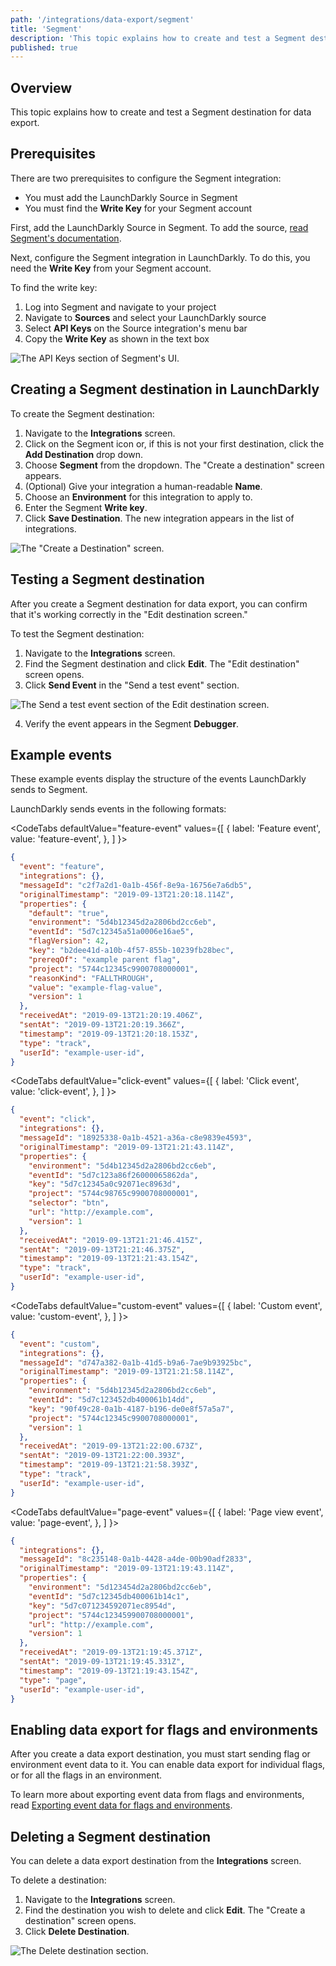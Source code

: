 ```yaml
---
path: '/integrations/data-export/segment'
title: 'Segment'
description: 'This topic explains how to create and test a Segment destination for data export.'
published: true
---
```


## Overview

This topic explains how to create and test a Segment destination for data export.

## Prerequisites

There are two prerequisites to configure the Segment integration:

- You must add the LaunchDarkly Source in Segment
- You must find the **Write Key** for your Segment account

First, add the LaunchDarkly Source in Segment. To add the source, [read Segment's documentation](https://segment.com/docs/sources/cloud-apps/launchdarkly/).

Next, configure the Segment integration in LaunchDarkly. To do this, you need the **Write Key** from your Segment account.

To find the write key:

1. Log into Segment and navigate to your project
2. Navigate to **Sources** and select your LaunchDarkly source
3. Select **API Keys** on the Source integration's menu bar
4. Copy the **Write Key** as shown in the text box

![The API Keys section of Segment's UI.](../../images/integrations-segment-write-key.png) 


## Creating a Segment destination in LaunchDarkly

To create the Segment destination:

1. Navigate to the **Integrations** screen.
2. Click on the Segment icon or, if this is not your first destination, click the **Add Destination** drop down.
3. Choose **Segment** from the dropdown. The "Create a destination" screen appears.
4. (Optional) Give your integration a human-readable **Name**.
5. Choose an **Environment** for this integration to apply to.
6. Enter the Segment **Write key**.
7. Click **Save Destination**. The new integration appears in the list of integrations.

![The "Create a Destination" screen.](../../images/integrations-segment-create.png) 


## Testing a Segment destination

After you create a Segment destination for data export, you can confirm that it's working correctly in the "Edit destination screen."

To test the Segment destination:

1. Navigate to the **Integrations** screen.
2. Find the Segment destination and click **Edit**. The "Edit destination" screen opens.
3. Click **Send Event** in the "Send a test event" section.

![The Send a test event section of the Edit destination screen.](../../images/integrations-segment-test-event.png) 


4. Verify the event appears in the Segment **Debugger**.

## Example events

These example events display the structure of the events LaunchDarkly sends to Segment.

LaunchDarkly sends events in the following formats:


<CodeTabs
  defaultValue="feature-event"
  values={[
    { label: 'Feature event', value: 'feature-event', },
  ]
}>

<CodeTabItem value="feature-event">

```json
{
  "event": "feature",
  "integrations": {},
  "messageId": "c2f7a2d1-0a1b-456f-8e9a-16756e7a6db5",
  "originalTimestamp": "2019-09-13T21:20:18.114Z",
  "properties": {
    "default": "true",
    "environment": "5d4b12345d2a2806bd2cc6eb",
    "eventId": "5d7c12345a51a0006e16ae5",
    "flagVersion": 42,
    "key": "b2dee41d-a10b-4f57-855b-10239fb28bec",
    "prereqOf": "example parent flag",
    "project": "5744c12345c9900708000001",
    "reasonKind": "FALLTHROUGH",
    "value": "example-flag-value",
    "version": 1
  },
  "receivedAt": "2019-09-13T21:20:19.406Z",
  "sentAt": "2019-09-13T21:20:19.366Z",
  "timestamp": "2019-09-13T21:20:18.153Z",
  "type": "track",
  "userId": "example-user-id",
}
```

</CodeTabItem>
</CodeTabs>


<CodeTabs
  defaultValue="click-event"
  values={[
    { label: 'Click event', value: 'click-event', },
  ]
}>

<CodeTabItem value="click-event">

```json
{
  "event": "click",
  "integrations": {},
  "messageId": "18925338-0a1b-4521-a36a-c8e9839e4593",
  "originalTimestamp": "2019-09-13T21:21:43.114Z",
  "properties": {
    "environment": "5d4b12345d2a2806bd2cc6eb",
    "eventId": "5d7c123a86f26000065862da",
    "key": "5d7c12345a0c92071ec8963d",
    "project": "5744c98765c9900708000001",
    "selector": "btn",
    "url": "http://example.com",
    "version": 1
  },
  "receivedAt": "2019-09-13T21:21:46.415Z",
  "sentAt": "2019-09-13T21:21:46.375Z",
  "timestamp": "2019-09-13T21:21:43.154Z",
  "type": "track",
  "userId": "example-user-id",
}
```

</CodeTabItem>
</CodeTabs>


<CodeTabs
  defaultValue="custom-event"
  values={[
    { label: 'Custom event', value: 'custom-event', },
  ]
}>
<CodeTabItem value="custom-event">

```json
{
  "event": "custom",
  "integrations": {},
  "messageId": "d747a382-0a1b-41d5-b9a6-7ae9b93925bc",
  "originalTimestamp": "2019-09-13T21:21:58.114Z",
  "properties": {
    "environment": "5d4b12345d2a2806bd2cc6eb",
    "eventId": "5d7c123452db400061b14dd",
    "key": "90f49c28-0a1b-4187-b196-de0e8f57a5a7",
    "project": "5744c12345c9900708000001",
    "version": 1
  },
  "receivedAt": "2019-09-13T21:22:00.673Z",
  "sentAt": "2019-09-13T21:22:00.393Z",
  "timestamp": "2019-09-13T21:21:58.393Z",
  "type": "track",
  "userId": "example-user-id",
}

```

</CodeTabItem>
</CodeTabs>

<CodeTabs
  defaultValue="page-event"
  values={[
    { label: 'Page view event', value: 'page-event', },
  ]
}>
<CodeTabItem value="page-event">

```json
{
  "integrations": {},
  "messageId": "8c235148-0a1b-4428-a4de-00b90adf2833",
  "originalTimestamp": "2019-09-13T21:19:43.114Z",
  "properties": {
    "environment": "5d123454d2a2806bd2cc6eb",
    "eventId": "5d7c12345db400061b14c1",
    "key": "5d7c071234592071ec8954d",
    "project": "5744c123459900708000001",
    "url": "http://example.com",
    "version": 1
  },
  "receivedAt": "2019-09-13T21:19:45.371Z",
  "sentAt": "2019-09-13T21:19:45.331Z",
  "timestamp": "2019-09-13T21:19:43.154Z",
  "type": "page",
  "userId": "example-user-id",
}
```

</CodeTabItem>
</CodeTabs>

## Enabling data export for flags and environments

After you create a data export destination, you must start sending flag or environment event data to it. You can enable data export for individual flags, or for all the flags in an environment.

To learn more about exporting event data from flags and environments, read [Exporting event data for flags and environments](/integrations/data-export#exporting-event-data-for-flags-and-environments).

## Deleting a Segment destination

You can delete a data export destination from the **Integrations** screen.

To delete a destination:

1. Navigate to the **Integrations** screen.
2. Find the destination you wish to delete and click **Edit**. The "Create a destination" screen opens.
3. Click **Delete Destination**.

![The Delete destination section.](../../images/integrations-segment-delete.png) 

